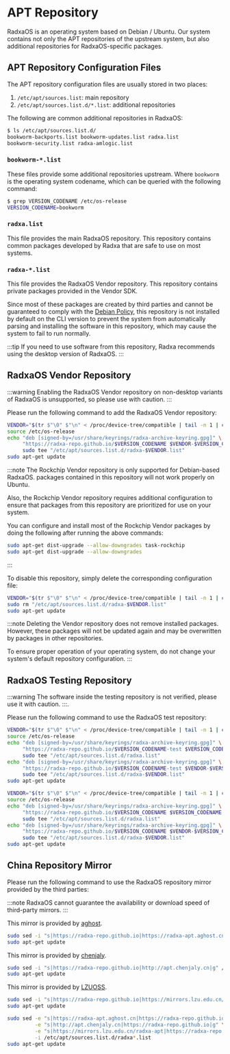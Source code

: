 # APT Repository

RadxaOS is an operating system based on Debian / Ubuntu. Our system contains not only the APT repositories of the upstream system, but also additional repositories for RadxaOS-specific packages.

## APT Repository Configuration Files

The APT repository configuration files are usually stored in two places:

1. `/etc/apt/sources.list`: main repository
2. `/etc/apt/sources.list.d/*.list`: additional repositories

The following are common additional repositories in RadxaOS:

```bash
$ ls /etc/apt/sources.list.d/
bookworm-backports.list bookworm-updates.list radxa.list
bookworm-security.list radxa-amlogic.list
```

### `bookworm-*.list`

These files provide some additional repositories upstream. Where `bookworm` is the operating system codename, which can be queried with the following command:

```bash
$ grep VERSION_CODENAME /etc/os-release
VERSION_CODENAME=bookworm
```

### `radxa.list`

This file provides the main RadxaOS repository. This repository contains common packages developed by Radxa that are safe to use on most systems.

### `radxa-*.list`

This file provides the RadxaOS Vendor repository. This repository contains private packages provided in the Vendor SDK.

Since most of these packages are created by third parties and cannot be guaranteed to comply with the [Debian Policy](https://www.debian.org/doc/debian-policy/), this repository is not installed by default on the CLI version to prevent the system from automatically parsing and installing the software in this repository, which may cause the system to fail to run normally.

:::tip
If you need to use software from this repository, Radxa recommends using the desktop version of RadxaOS.
:::

## RadxaOS Vendor Repository

<Tabs queryString="vendor-repo">
  <TabItem value="enable" label="Enable">

:::warning
Enabling the RadxaOS Vendor repository on non-desktop variants of RadxaOS is unsupported, so please use with caution.
:::

Please run the following command to add the RadxaOS Vendor repository:

```bash
VENDOR="$(tr $"\0" $"\n" < /proc/device-tree/compatible | tail -n 1 | cut -d "," -f 1)"
source /etc/os-release
echo "deb [signed-by=/usr/share/keyrings/radxa-archive-keyring.gpg]" \
     "https://radxa-repo.github.io/$VERSION_CODENAME $VENDOR-$VERSION_CODENAME main" | \
     sudo tee "/etc/apt/sources.list.d/radxa-$VENDOR.list"
sudo apt-get update
```

:::note
The Rockchip Vendor repository is only supported for Debian-based RadxaOS. packages contained in this repository will not work properly on Ubuntu.

Also, the Rockchip Vendor repository requires additional configuration to ensure that packages from this repository are prioritized for use on your system.

You can configure and install most of the Rockchip Vendor packages by doing the following after running the above commands:

```bash
sudo apt-get dist-upgrade --allow-downgrades task-rockchip
sudo apt-get dist-upgrade --allow-downgrades
```

:::

  </TabItem>
  <TabItem value="disable" label="Disable">

To disable this repository, simply delete the corresponding configuration file:

```bash
VENDOR="$(tr $"\0" $"\n" < /proc/device-tree/compatible | tail -n 1 | cut -d "," -f 1)"
sudo rm "/etc/apt/sources.list.d/radxa-$VENDOR.list"
sudo apt-get update
```

:::note
Deleting the Vendor repository does not remove installed packages. However, these packages will not be updated again and may be overwritten by packages in other repositories.

To ensure proper operation of your operating system, do not change your system's default repository configuration.
:::

  </TabItem>
</Tabs>

## RadxaOS Testing Repository

<Tabs queryString="test-repo">
  <TabItem value="enable" label="Enable">

:::warning
The software inside the testing repository is not verified, please use it with caution.
:::.

Please run the following command to use the RadxaOS test repository:

```bash
VENDOR="$(tr $"\0" $"\n" < /proc/device-tree/compatible | tail -n 1 | cut -d "," -f 1)"
source /etc/os-release
echo "deb [signed-by=/usr/share/keyrings/radxa-archive-keyring.gpg]" \
     "https://radxa-repo.github.io/$VERSION_CODENAME-test $VERSION_CODENAME-test main" | \
     sudo tee "/etc/apt/sources.list.d/radxa.list"
echo "deb [signed-by=/usr/share/keyrings/radxa-archive-keyring.gpg]" \
     "https://radxa-repo.github.io/$VERSION_CODENAME-test $VENDOR-$VERSION_CODENAME-test main" | \
     sudo tee "/etc/apt/sources.list.d/radxa-$VENDOR.list"
sudo apt-get update
```

  </TabItem>
  <TabItem value="disable" label="Disable">

```bash
VENDOR="$(tr $"\0" $"\n" < /proc/device-tree/compatible | tail -n 1 | cut -d "," -f 1)"
source /etc/os-release
echo "deb [signed-by=/usr/share/keyrings/radxa-archive-keyring.gpg]" \
     "https://radxa-repo.github.io/$VERSION_CODENAME $VERSION_CODENAME main" | \
     sudo tee "/etc/apt/sources.list.d/radxa.list"
echo "deb [signed-by=/usr/share/keyrings/radxa-archive-keyring.gpg]" \
     "https://radxa-repo.github.io/$VERSION_CODENAME $VENDOR-$VERSION_CODENAME main" | \
     sudo tee "/etc/apt/sources.list.d/radxa-$VENDOR.list"
sudo apt-get update
```

  </TabItem>
</Tabs>

## China Repository Mirror

Please run the following command to use the RadxaOS repository mirror provided by the third parties:

:::note
RadxaOS cannot guarantee the availability or download speed of third-party mirrors.
:::

<Tabs queryString="mirror">
  <TabItem value="aghost">

This mirror is provided by [aghost](mailto:ggg17226@gmail.com).

```bash
sudo sed -i "s|https://radxa-repo.github.io|https://radxa-apt.aghost.cn|g" /etc/apt/sources.list.d/radxa*.list
sudo apt-get update
```

  </TabItem>
  <TabItem value="chenjaly">

This mirror is provided by [chenjaly](mailto:2540735020@qq.com).

```bash
sudo sed -i "s|https://radxa-repo.github.io|http://apt.chenjaly.cn|g" /etc/apt/sources.list.d/radxa*.list
sudo apt-get update
```

  </TabItem>
  <TabItem value="LZUOSS">

This mirror is provided by [LZUOSS](https://mirrors.lzu.edu.cn).

```bash
sudo sed -i "s|https://radxa-repo.github.io|https://mirrors.lzu.edu.cn/radxa-apt|g" /etc/apt/sources.list.d/radxa*.list
sudo apt-get update
```

  </TabItem>
  <TabItem value="default" label="Restore Defaults">

```bash
sudo sed -e "s|https://radxa-apt.aghost.cn|https://radxa-repo.github.io|g" \
         -e "s|http://apt.chenjaly.cn|https://radxa-repo.github.io|g" \
         -e "s|https://mirrors.lzu.edu.cn/radxa-apt|https://radxa-repo.github.io|g" \
         -i /etc/apt/sources.list.d/radxa*.list
sudo apt-get update
```

  </TabItem>
</Tabs>
